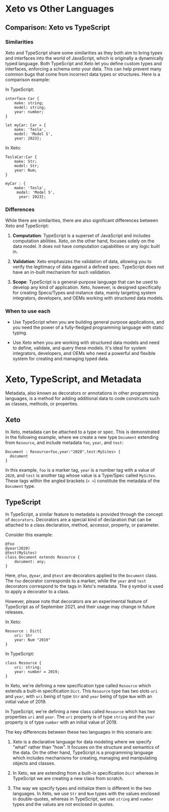 # Xeto vs Other Languages

## Comparison: Xeto vs TypeScript

### Similarities

Xeto and TypeScript share some similarities as they both aim to bring types and interfaces into the world of JavaScript, which is originally a dynamically typed language. Both TypeScript and Xeto let you define custom types and interfaces, enforcing a schema onto your data. This can help prevent many common bugs that come from incorrect data types or structures. Here is a comparison example:

In TypeScript:

```
interface Car {
    make: string;
    model: string;
    year: number;
}

let myCar: Car = {
    make: 'Tesla',
    model: 'Model S',
    year: 2023};
```

In Xeto:

```
TeslaCar:Car {
    make: Str;
    model: Str;
    year: Num;
}

myCar : {
    make: 'Tesla',
     model: 'Model S',
      year: 2023};
```

### Differences

While there are similarities, there are also significant differences between Xeto and TypeScript:

1. **Computation**: TypeScript is a superset of JavaScript and includes computation abilities. Xeto, on the other hand, focuses solely on the data model. It does not have computation capabilities or any logic built in.

2. **Validation**: Xeto emphasizes the validation of data, allowing you to verify the legitimacy of data against a defined spec. TypeScript does not have an in-built mechanism for such validation.

3. **Scope**: TypeScript is a general-purpose language that can be used to develop any kind of application. Xeto, however, is designed specifically for creating Specs/Types and instance data, mainly targeting system integrators, developers, and OEMs working with structured data models.

### When to use each

- Use TypeScript when you are building general purpose applications, and you need the power of a fully-fledged programming language with static typing.

- Use Xeto when you are working with structured data models and need to define, validate, and query these models. It's ideal for system integrators, developers, and OEMs who need a powerful and flexible system for creating and managing typed data.

# Xeto, TypeScript, and Metadata

Metadata, also known as decorators or annotations in other programming languages, is a method for adding additional data to code constructs such as classes, methods, or properties.

## Xeto

In Xeto, metadata can be attached to a type or spec. This is demonstrated in the following example, where we create a new type `Document` extending from `Resource`, and include metadata `foo`, `year`, and `test`:

```
Document : Resource<foo,year:"2020",test:MySites> {
  document
}
```

In this example, `foo` is a marker tag, `year` is a number tag with a value of `2020`, and `test` is another tag whose value is a Type/Spec called `MySites`. These tags within the angled brackets (`< >`) constitute the metadata of the `Document` type.

## TypeScript

In TypeScript, a similar feature to metadata is provided through the concept of `decorators`. Decorators are a special kind of declaration that can be attached to a class declaration, method, accessor, property, or parameter.

Consider this example:

```
@foo
@year(2020)
@test(MySites)
class Document extends Resource {
    document: any;
}
```

Here, `@foo`, `@year`, and `@test` are decorators applied to the `Document` class. The `foo` decorator corresponds to a marker, while the `year` and `test` decorators correspond to the tags in Xeto's metadata. The `@` symbol is used to apply a decorator to a class.

However, please note that decorators are an experimental feature of TypeScript as of September 2021, and their usage may change in future releases.


In Xeto:

```
Resource : Dict{
    uri: Str
    year: Num "2019"   
}
```

In TypeScript:

```
class Resource {
    uri: string;
    year: number = 2019;
}
```

In Xeto, we're defining a new specification type called `Resource` which extends a built-in specification `Dict`. This `Resource` type has two slots `uri` and `year`, with `uri` being of type `Str` and `year` being of type `Num` with an initial value of 2019. 

In TypeScript, we're defining a new class called `Resource` which has two properties `uri` and `year`. The `uri` property is of type `string` and the `year` property is of type `number` with an initial value of 2019.

The key differences between these two languages in this scenario are:

1. Xeto is a declarative language for data modeling where we specify "what" rather than "how". It focuses on the structure and semantics of the data. On the other hand, TypeScript is a programming language which includes mechanisms for creating, managing and manipulating objects and classes.

2. In Xeto, we are extending from a built-in specification `Dict` whereas in TypeScript we are creating a new class from scratch.

3. The way we specify types and initialize them is different in the two languages. In Xeto, we use `Str` and `Num` types with the values enclosed in double-quotes, whereas in TypeScript, we use `string` and `number` types and the values are not enclosed in quotes.
